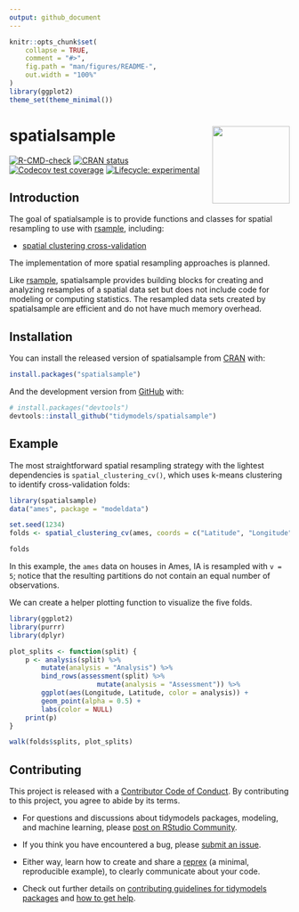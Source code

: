 ```yaml
---
output: github_document
---
```


<!-- README.md is generated from README.Rmd. Please edit that file -->

```r
knitr::opts_chunk$set(
    collapse = TRUE,
    comment = "#>",
    fig.path = "man/figures/README-",
    out.width = "100%"
)
library(ggplot2)
theme_set(theme_minimal())
```

# spatialsample <a href='https://spatialsample.tidymodels.org'><img src='man/figures/logo.png' align="right" height="139" /></a>

<!-- badges: start -->
[![R-CMD-check](https://github.com/tidymodels/spatialsample/actions/workflows/R-CMD-check.yaml/badge.svg)](https://github.com/tidymodels/spatialsample/actions/workflows/R-CMD-check.yaml)
[![CRAN status](https://www.r-pkg.org/badges/version/spatialsample)](https://CRAN.R-project.org/package=spatialsample)
[![Codecov test coverage](https://codecov.io/gh/tidymodels/spatialsample/branch/main/graph/badge.svg)](https://app.codecov.io/gh/tidymodels/spatialsample?branch=main)
[![Lifecycle: experimental](https://img.shields.io/badge/lifecycle-experimental-orange.svg)](https://lifecycle.r-lib.org/articles/stages.html)
<!-- badges: end -->

## Introduction

The goal of spatialsample is to provide functions and classes for spatial resampling to use with [rsample](https://rsample.tidymodels.org/), including:

- [spatial clustering cross-validation](https://doi.org/10.1109/IGARSS.2012.6352393)

The implementation of more spatial resampling approaches is planned.

Like [rsample](https://rsample.tidymodels.org/), spatialsample provides building blocks for creating and analyzing resamples of a spatial data set but does not include code for modeling or computing statistics. The resampled data sets created by spatialsample are efficient and do not have much memory overhead.

## Installation

You can install the released version of spatialsample from [CRAN](https://CRAN.R-project.org) with:

``` r
install.packages("spatialsample")
```

And the development version from [GitHub](https://github.com/) with:

``` r
# install.packages("devtools")
devtools::install_github("tidymodels/spatialsample")
```
## Example

The most straightforward spatial resampling strategy with the lightest dependencies is `spatial_clustering_cv()`, which uses k-means clustering to identify cross-validation folds:

```r
library(spatialsample)
data("ames", package = "modeldata")

set.seed(1234)
folds <- spatial_clustering_cv(ames, coords = c("Latitude", "Longitude"), v = 5)

folds
```

In this example, the `ames` data on houses in Ames, IA is resampled with `v = 5`; notice that the resulting partitions do not contain an equal number of observations.

We can create a helper plotting function to visualize the five folds.

```r
library(ggplot2)
library(purrr)
library(dplyr)

plot_splits <- function(split) {
    p <- analysis(split) %>%
        mutate(analysis = "Analysis") %>%
        bind_rows(assessment(split) %>%
                      mutate(analysis = "Assessment")) %>%
        ggplot(aes(Longitude, Latitude, color = analysis)) + 
        geom_point(alpha = 0.5) +
        labs(color = NULL)
    print(p)
}

walk(folds$splits, plot_splits)
```

## Contributing

This project is released with a [Contributor Code of Conduct](https://contributor-covenant.org/version/2/1/CODE_OF_CONDUCT.html). By contributing to this project, you agree to abide by its terms.

- For questions and discussions about tidymodels packages, modeling, and machine learning, please [post on RStudio Community](https://community.rstudio.com/new-topic?category_id=15&tags=tidymodels,question).

- If you think you have encountered a bug, please [submit an issue](https://github.com/tidymodels/rules/issues).

- Either way, learn how to create and share a [reprex](https://reprex.tidyverse.org/articles/articles/learn-reprex.html) (a minimal, reproducible example), to clearly communicate about your code.

- Check out further details on [contributing guidelines for tidymodels packages](https://www.tidymodels.org/contribute/) and [how to get help](https://www.tidymodels.org/help/).
